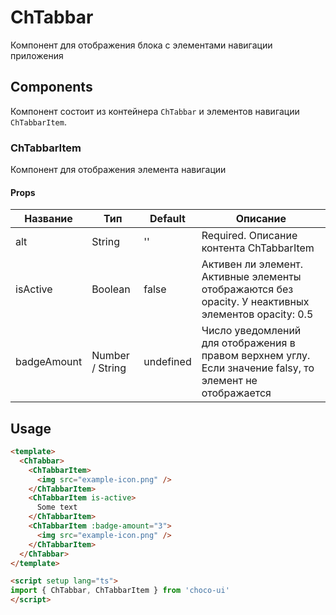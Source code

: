 
<Meta title="ChTabbar/README" />

# ChTabbar

Компонент для отображения блока с элементами навигации приложения

## Components 

Компонент состоит из контейнера `ChTabbar` и элементов навигации `ChTabbarItem`.

### ChTabbarItem

Компонент для отображения элемента навигации

#### Props
| Название      | Тип              | Default     |Описание                                                                                                  |
|---------------|------------------|-------------|----------------------------------------------------------------------------------------------------------|
| alt           | String           | ''          | Required. Описание контента ChTabbarItem                                                                 |
| isActive      | Boolean          | false       | Активен ли элемент. Активные элементы отображаются без opacity. У неактивных элементов opacity: 0.5      |
| badgeAmount   | Number / String  | undefined   | Число уведомлений для отображения в правом верхнем углу. Если значение falsy, то элемент не отображается |

## Usage

```html
<template>
  <ChTabbar>
    <ChTabbarItem>
      <img src="example-icon.png" />
    </ChTabbarItem>
    <ChTabbarItem is-active>
      Some text
    </ChTabbarItem>
    <ChTabbarItem :badge-amount="3">
      <img src="example-icon.png" />
    </ChTabbarItem>
  </ChTabbar>
</template>

<script setup lang="ts">
import { ChTabbar, ChTabbarItem } from 'choco-ui'
</script>
```